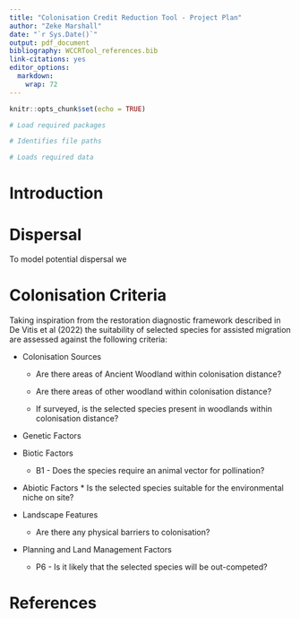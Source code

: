 ```yaml
---
title: "Colonisation Credit Reduction Tool - Project Plan"
author: "Zeke Marshall"
date: "`r Sys.Date()`"
output: pdf_document
bibliography: WCCRTool_references.bib
link-citations: yes
editor_options: 
  markdown: 
    wrap: 72
---
```


```r
knitr::opts_chunk$set(echo = TRUE)

# Load required packages

# Identifies file paths

# Loads required data


```

# Introduction

# Dispersal

To model potential dispersal we

# Colonisation Criteria

Taking inspiration from the restoration diagnostic framework described
in De Vitis et al (2022) the suitability of selected species for
assisted migration are assessed against the following criteria:

-   Colonisation Sources

    -   Are there areas of Ancient Woodland within colonisation
        distance?

    -   Are there areas of other woodland within colonisation distance?

    -   If surveyed, is the selected species present in woodlands within
        colonisation distance?

-   Genetic Factors

-   Biotic Factors

    -   B1 - Does the species require an animal vector for pollination?

-   Abiotic Factors \* Is the selected species suitable for the
    environmental niche on site?

-   Landscape Features

    -   Are there any physical barriers to colonisation?

-   Planning and Land Management Factors

    -   P6 - Is it likely that the selected species will be
        out-competed?

# References
